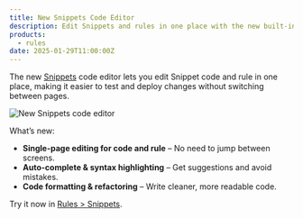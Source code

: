 ```yaml
---
title: New Snippets Code Editor
description: Edit Snippets and rules in one place with the new built-in code editor.
products:
  - rules
date: 2025-01-29T11:00:00Z
---
```


The new [Snippets](/rules/snippets/) code editor lets you edit Snippet code and rule in one place, making it easier to test and deploy changes without switching between pages.

![New Snippets code editor](~/assets/images/changelog-next/rules/snippets-new-editor.png)

What’s new:
- **Single-page editing for code and rule** – No need to jump between screens.
- **Auto-complete & syntax highlighting** – Get suggestions and avoid mistakes.
- **Code formatting & refactoring** – Write cleaner, more readable code.

Try it now in [Rules > Snippets](https://dash.cloudflare.com/?to=/:account/:zone/rules/snippets).
